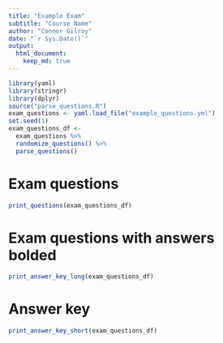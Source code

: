```yaml
---
title: "Example Exam"
subtitle: "Course Name"
author: "Connor Gilroy"
date: "`r Sys.Date()`"
output: 
  html_document:
    keep_md: true
---
```


```r
library(yaml)
library(stringr)
library(dplyr)
source("parse_questions.R")
exam_questions <- yaml.load_file("example_questions.yml")
set.seed(1)
exam_questions_df <- 
  exam_questions %>%
  randomize_questions() %>%
  parse_questions() 
```

# Exam questions

```r
print_questions(exam_questions_df)
```

# Exam questions with answers bolded

```r
print_answer_key_long(exam_questions_df)
```

# Answer key

```r
print_answer_key_short(exam_questions_df)
```